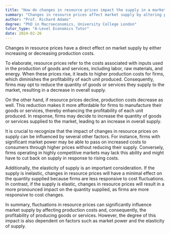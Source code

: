 ```yaml
---
title: "How do changes in resource prices impact the supply in a market?"
summary: "Changes in resource prices affect market supply by altering production costs, leading to either increased or decreased supply levels."
author: "Prof. Richard Adams"
degree: "PhD in Macroeconomics, University College London"
tutor_type: "A-Level Economics Tutor"
date: 2024-02-26
---
```


Changes in resource prices have a direct effect on market supply by either increasing or decreasing production costs.

To elaborate, resource prices refer to the costs associated with inputs used in the production of goods and services, including labor, raw materials, and energy. When these prices rise, it leads to higher production costs for firms, which diminishes the profitability of each unit produced. Consequently, firms may opt to reduce the quantity of goods or services they supply to the market, resulting in a decrease in overall supply.

On the other hand, if resource prices decline, production costs decrease as well. This reduction makes it more affordable for firms to manufacture their goods or services, thereby enhancing the profitability of each unit produced. In response, firms may decide to increase the quantity of goods or services supplied to the market, leading to an increase in overall supply.

It is crucial to recognize that the impact of changes in resource prices on supply can be influenced by several other factors. For instance, firms with significant market power may be able to pass on increased costs to consumers through higher prices without reducing their supply. Conversely, firms operating in highly competitive markets may lack this ability and might have to cut back on supply in response to rising costs.

Additionally, the elasticity of supply is an important consideration. If the supply is inelastic, changes in resource prices will have a minimal effect on the quantity supplied because firms are less responsive to cost fluctuations. In contrast, if the supply is elastic, changes in resource prices will result in a more pronounced impact on the quantity supplied, as firms are more responsive to cost changes.

In summary, fluctuations in resource prices can significantly influence market supply by affecting production costs and, consequently, the profitability of producing goods or services. However, the degree of this impact is also dependent on factors such as market power and the elasticity of supply.
    